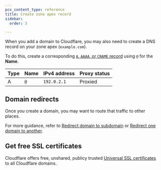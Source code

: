 ```yaml
---
pcx_content_type: reference
title: Create zone apex record
sidebar:
  order: 3

---
```



When you add a domain to Cloudflare, you may also need to create a DNS record on your zone apex (`example.com`).

To do this, create a corresponding [`A`, `AAAA`, or `CNAME` record](/dns/manage-dns-records/how-to/create-dns-records/) using `@` for the **Name**.

<Example>

| Type | Name | IPv4 address | Proxy status |
| ---- | ---- | ------------ | ------------ |
| A    | `@`  | `192.0.2.1`  | Proxied      |

</Example>

## Domain redirects

Once you create a domain, you may want to route that traffic to other places.

For more guidance, refer to [Redirect domain to subdomain](/fundamentals/setup/manage-domains/manage-subdomains/#redirect-the-apex-domain-to-a-subdomain) or [Redirect one domain to another](/fundamentals/setup/manage-domains/redirect-domain/).

## Get free SSL certificates

Cloudflare offers free, unshared, publicy trusted [Universal SSL certificates](/ssl/edge-certificates/universal-ssl/) to all Cloudflare domains.
